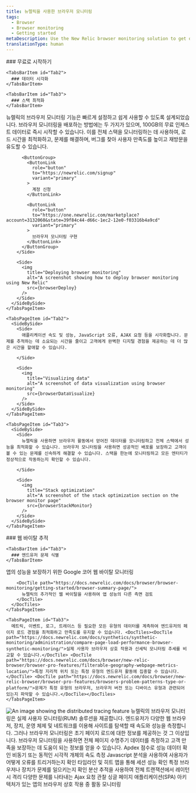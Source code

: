 ```yaml
---
title: 뉴렐릭을 사용한 브라우저 모니터링
tags:
  - Browser
  - Browser monitoring
  - Getting started
metaDescription: Use the New Relic browser monitoring solution to get deep visibility and actionable insights into real users' experiences on your website.
translationType: human
---
```







<Tabs>
  <TabsBar>
    <TabsBarItem id="Tab1">
      ### 무료로 시작하기
    </TabsBarItem>

    <TabsBarItem id="Tab2">
      ### 데이터 시각화
    </TabsBarItem>

    <TabsBarItem id="Tab3">
      ### 스택 최적화
    </TabsBarItem>
  </TabsBar>

  <TabsPages>
    <TabsPageItem id="Tab1">
      <SideBySide>
        <Side>
          뉴렐릭의 브라우저 모니터링 기능은 빠르게 설정하고 쉽게 사용할 수 있도록 설계되었습니다. 브라우저 모니터링을 배포하는 방법에는 두 가지가 있으며, 100GB의 무료 인제스트 데이터로 즉시 시작할 수 있습니다. 이를 전체 스택을 모니터링하는 데 사용하여, 로드 시간을 최적화하고, 문제를 해결하며, 버그를 찾아 사용자 만족도를 높이고 재방문을 유도할 수 있습니다.

          <ButtonGroup>
            <ButtonLink
              role="button"
              to="https://newrelic.com/signup"
              variant="primary"
            >
              계정 신청
            </ButtonLink>

            <ButtonLink
              role="button"
              to="https://one.newrelic.com/marketplace?account=3132060&state=39f84c44-d66c-1ec2-12e0-f03316b4a9cd"
              variant="primary"
            >
              브라우저 모니터링 구현
            </ButtonLink>
          </ButtonGroup>
        </Side>

        <Side>
          <img
            title="Deploying browser monitoring"
            alt="A screenshot showing how to deploy browser monitoring using New Relic"
            src={browserDeploy}
          />
        </Side>
      </SideBySide>
    </TabsPageItem>

    <TabsPageItem id="Tab2">
      <SideBySide>
        <Side>
          애플리케이션 속도 및 성능, JavaScript 오류, AJAX 요청 등을 시각화합니다. 문제를 추적하는 데 소요되는 시간을 줄이고 고객에게 완벽한 디지털 경험을 제공하는 데 더 많은 시간을 할애할 수 있습니다.  

        </Side>

        <Side>
          <img
            title="Visualizing data"
            alt="A screenshot of data visualization using browser monitoring"
            src={browserDataVisualize}
          />
        </Side>
      </SideBySide>
    </TabsPageItem>

    <TabsPageItem id="Tab3">
      <SideBySide>
        <Side>
          뉴렐릭을 사용하면 브라우저 활동에서 얻어진 데이터를 모니터링하고 전체 스택에서 성능을 최적화할 수 있습니다. 브라우저 모니터링을 사용하면 성공적인 배포를 보장하고 고객이 볼 수 있는 문제를 신속하게 해결할 수 있습니다. 스택을 한눈에 모니터링하고 모든 엔터티가 정상적으로 작동하는지 확인할 수 있습니다.  

        </Side>

        <Side>
          <img
            title="Stack optimization"
            alt="A screenshot of the stack optimization section on the browser monitor page"
            src={browserStackMonitor}
          />
        </Side>
      </SideBySide>
    </TabsPageItem>
  </TabsPages>
</Tabs>

<Tabs>
  <TabsBar>
    <TabsBarItem id="Tab2">
      ### 웹 바이탈 추적
    </TabsBarItem>

    <TabsBarItem id="Tab3">
      ### 엔드유저 문제 식별
    </TabsBarItem>
  </TabsBar>

  <TabsPages>
    <TabsPageItem id="Tab2">
      <DocTiles>
        <DocTile path="https://docs.newrelic.com/docs/browser/new-relic-browser/guides/guide-to-core-web-vitals#monitor">
          앱의 성능을 보장하기 위한 Google 코어 웹 바이탈 모니터링
        </DocTile>

        <DocTile path="https://docs.newrelic.com/docs/browser/browser-monitoring/getting-started/browser-summary-page/">
          뉴렐릭의 추가적인 웹 바이탈을 사용하여 앱 성능의 다른 측면 검토
        </DocTile>
      </DocTiles>
    </TabsPageItem>

    <TabsPageItem id="Tab3">
      메트릭, 이벤트, 로그, 트레이스 등 필요한 모든 유형의 데이터를 계측하여 엔드유저의 페이지 로드 경험을 최적화하고 만족도를 유지할 수 있습니다. <DocTiles><DocTile path="https://docs.newrelic.com/docs/synthetics/synthetic-monitoring/administration/compare-page-load-performance-browser-synthetic-monitoring/">실제 사용자 브라우저 상호 작용과 신세틱 모니터링 추세를 비교할 수 있습니다.</DocTile> <DocTile path="https://docs.newrelic.com/docs/browser/new-relic-browser/browser-pro-features/filterable-geography-webpage-metrics-location/">특정 지리적 위치 또는 특정 유형의 엔드유저 활동에 집중할 수 있습니다.</DocTile> <DocTile path="https://docs.newrelic.com/docs/browser/new-relic-browser/browser-pro-features/browsers-problem-patterns-type-or-platform/">문제가 특정 유형의 브라우저, 브라우저 버전 또는 디바이스 유형과 관련되어 있는지 파악할 수 있습니다.</DocTile></DocTiles>
    </TabsPageItem>
  </TabsPages>
</Tabs>

<SideBySide>
  <Side>
    <img
      title="Real User Monitoring with New Relic"
      alt="An image showing the distributed tracing feature"
      src={browserDistributedTracing}
    />
  </Side>

  <Side>
    뉴렐릭의 브라우저 모니터링은 실제 사용자 모니터링(RUM) 솔루션을 제공합니다. 엔드유저가 다양한 웹 브라우저, 장치, 운영 체제 및 네트워크를 이용해 사이트를 탐색할 때 속도와 성능을 측정합니다. 그러나 브라우저 모니터링은 초기 페이지 로드에 대한 정보를 제공하는 것 그 이상입니다. 브라우저 모니터링을 사용하면 전체 페이지 수명주기 데이터를 측정하고 고객 만족을 보장하는 데 도움이 되는 정보를 얻을 수 있습니다.  

  </Side>
</SideBySide>

<DocTiles>
  <DocTile path="https://docs.newrelic.com/docs/apm/new-relic-apm/apdex/apdex-measuring-user-satisfaction/">
    Apdex 점수로 성능 데이터 확인
  </DocTile>

  <DocTile path="https://docs.newrelic.com/docs/browser/new-relic-browser/page-load-timing-resources/pageviewtiming-async-or-dynamic-page-details/">
    비동기 또는 동적인 시각적 개체의 속도 측정
  </DocTile>

  <DocTile path="https://docs.newrelic.com/docs/browser/new-relic-browser/browser-pro-features/javascript-errors-page-detect-analyze-errors/">
    Javascript 분석을 사용하여 사용자가 어떻게 오류를 트리거하는지 확인
  </DocTile>

  <DocTile path="https://docs.newrelic.com/docs/browser/new-relic-browser/browser-pro-features/session-traces-exploring-webpages-life-cycle/">
    타임라인 및 히트 맵을 통해 세션 성능 확인
  </DocTile>

  <DocTile path="https://docs.newrelic.com/docs/browser/new-relic-browser/browser-pro-features/browsers-problem-patterns-type-or-platform/">
    특정 브라우저나 장치가 문제를 일으키는지 확인
  </DocTile>

  <DocTile path="https://docs.newrelic.com/docs/browser/new-relic-browser/browser-pro-features/browser-data-distributed-tracing/">
    분산 추적을 사용하여 전체 트랜잭션에서 레이턴시 격리
  </DocTile>

  <DocTile path="https://docs.newrelic.com/docs/browser/new-relic-browser/browser-pro-features/ajax-dashboard-identifying-time-consuming-calls/">
    다양한 문제를 나타내는 Ajax 요청 관찰
  </DocTile>

  <DocTile path="https://docs.newrelic.com/docs/browser/single-page-app-monitoring/get-started/introduction-single-page-app-monitoring/">
    싱글 페이지 애플리케이션(SPA) 아키텍처가 있는 앱의 브라우저 상호 작용 중 활동 모니터링
  </DocTile>
</DocTiles>